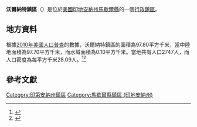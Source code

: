 {{noteTA
|G1=USState
|G2=地名
|G3=Unit
}}
{{Infobox settlement
|official_name            = 沃爾納特鎮區
|native_name = Walnut Township
|settlement_type          = [[行政鎮區|行政鎮區]]
|image_skyline            = 
|imagesize                = 
|image_map                = Map highlighting Walnut Township, Marshall County, Indiana.svg
|mapsize                  = 250px
|pushpin_map  =USA Indiana
|pushpin_label = 沃爾納特鎮區
|pushpin_label_position   = top
|pushpin_map_caption      = 沃爾納特鎮區在印地安納州的位置
|subdivision_type         = [[世界政區索引|國家]]
|subdivision_type1        = [[美国州份|州份]]
|subdivision_type2        = [[印地安納州行政区划|縣]]
|subdivision_name         = [[美国|美国]]
|subdivision_name1        = [[印地安納州|印地安納州]]
|subdivision_name2        = [[馬歇爾縣_(印地安納州)|馬歇爾縣]]
|elevation_ft             = 817
|elevation_m              = 249
|timezone                 = [[北美东部時區|北美东部時區]]
|area_total_km2           = 97.80
|area_land_km2            = 97.70
|area_water_km2           = 0.10
|area_total_sq_mi         = 
|area_land_sq_mi          = 
|area_water_sq_mi         = 
|population_as_of         = [[2010年美國人口普查|2010]]
|population_footnotes     = 
|population_total         = 2747
|population_density_km2   = auto
|population_density_sq_mi = auto
|utc_offset               = -5
|coordinates              = {{coord|41|13|31|N|86|12|25|W|type:city_region:US-AL_source:GNS-enwiki|display=inline,title}}
| coor_pinpoint           = 
| coordinates_footnotes   = 
|timezone_DST             = EDT
|utc_offset_DST           = -4
|postal_code_type         = [[美國郵區編號|郵區編號]]
|postal_code              = 46501, 46504, 46563, 46570
|area_code                = {{link-en|电话区号574|Area code 574|574}}
|blank_name = [[地名信息系统|GNIS ID]]
|blank_info = 453970
}}
'''沃爾納特鎮區'''（{{lang-en|Walnut Township}}）是位於[[美國|美國]][[印地安納州|印地安納州]][[馬歇爾縣_(印地安納州)|馬歇爾縣]]的一個[[行政鎮區|行政鎮區]]。

== 地方資料 ==
根據[[2010年美國人口普查|2010年美國人口普查]]的數據，沃爾納特鎮區的面積為97.80平方千米，當中陸地面積為97.70平方千米，而水域面積為0.10平方千米。當地共有人口2747人，而人口密度為每平方千米28.09人。<ref name="GR8">{{cite web|url=http://factfinder2.census.gov|publisher=[[美国人口调查局|美国人口调查局]]|accessdate=2011-05-14|title=American FactFinder|archive-date=2013-09-11|archive-url=https://web.archive.org/web/20130911234518/http://factfinder2.census.gov/|dead-url=no}}</ref><ref>{{cite web|url=https://www.citypopulation.de/en/usa/indiana/admin/|title=USA: Indiana (Counties and Townships) - City Population|access-date=2020-08-04|archive-date=2020-04-22|archive-url=https://web.archive.org/web/20200422090607/https://www.citypopulation.de/en/usa/indiana/admin/|dead-url=no}}</ref>

== 參考文獻 ==
{{reflist}}

{{馬歇爾縣 (印地安納州)}}

{{DEFAULTSORT:Walnut Township}}
[[Category:印第安納州鎮區|Category:印第安納州鎮區]]
[[Category:馬歇爾縣鎮區_(印地安納州)|Category:馬歇爾縣鎮區 (印地安納州)]]

{{Indiana-geo-stub}}